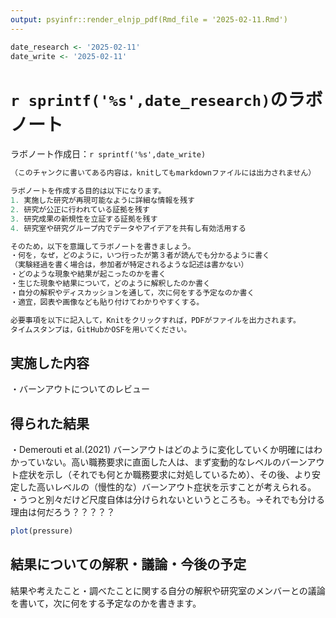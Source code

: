 ```yaml
---
output: psyinfr::render_elnjp_pdf(Rmd_file = '2025-02-11.Rmd')
---
```


```r
date_research <- '2025-02-11'
date_write <- '2025-02-11'
```

# `r sprintf('%s',date_research)`のラボノート

ラボノート作成日：`r sprintf('%s',date_write)`


```r
（このチャンクに書いてある内容は，knitしてもmarkdownファイルには出力されません）

ラボノートを作成する目的は以下になります。
1. 実施した研究が再現可能なように詳細な情報を残す
2. 研究が公正に行われている証拠を残す
3. 研究成果の新規性を立証する証拠を残す
4. 研究室や研究グループ内でデータやアイデアを共有し有効活用する

そのため，以下を意識してラボノートを書きましょう。
・何を，なぜ，どのように，いつ行ったが第３者が読んでも分かるように書く
（実験経過を書く場合は，参加者が特定されるような記述は書かない）
・どのような現象や結果が起こったのかを書く
・生じた現象や結果について，どのように解釈したのか書く
・自分の解釈やディスカッションを通して，次に何をする予定なのか書く
・適宜，図表や画像なども貼り付けてわかりやすくする。

必要事項を以下に記入して，Knitをクリックすれば，PDFがファイルを出力されます。
タイムスタンプは，GitHubかOSFを用いてください。
```

## 実施した内容

・バーンアウトについてのレビュー


## 得られた結果

・Demerouti et al.(2021)
バーンアウトはどのように変化していくか明確にはわかっていない。高い職務要求に直面した人は、まず変動的なレベルのバーンアウト症状を示し（それでも何とか職務要求に対処しているため）、その後、より安定した高いレベルの（慢性的な）バーンアウト症状を示すことが考えられる。
・うつと別々だけど尺度自体は分けられないというところも。→それでも分ける理由は何だろう？？？？？


```r
plot(pressure)
```


## 結果についての解釈・議論・今後の予定

結果や考えたこと・調べたことに関する自分の解釈や研究室のメンバーとの議論を書いて，次に何をする予定なのかを書きます。
